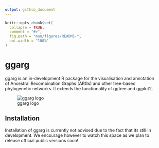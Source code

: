 ```yaml
---
output: github_document
---
```


<!-- README.md is generated from README.Rmd. Please edit that file -->

```r
knitr::opts_chunk$set(
  collapse = TRUE,
  comment = "#>",
  fig.path = "man/figures/README-",
  out.width = "100%"
)
```

# ggarg

<!-- badges: start -->
<!-- badges: end -->

ggarg is an in-development R package for the visualisation and annotation of Ancestral Recombination Graphs (ARGs) and other tree-based phylogenetic networks. It extends the functionality of ggtree and ggplot2.

![ggarg logo](man/ggarg_logo_light.png)


## Installation

Installation of ggarg is currently not advised due to the fact that its still in development. 
We encourage however to watch this space as we plan to release official public versions soon!

